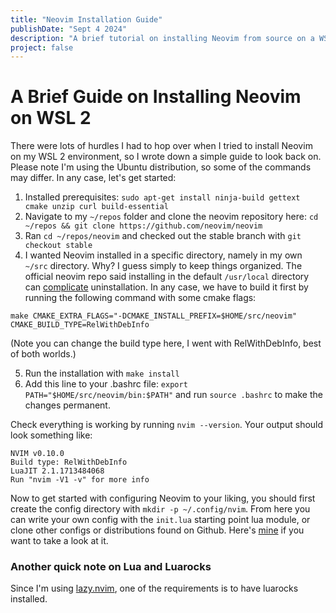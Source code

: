 ```yaml
---
title: "Neovim Installation Guide"
publishDate: "Sept 4 2024"
description: "A brief tutorial on installing Neovim from source on a WSL 2 environment running the Ubuntu distribution"
project: false
---
```


# A Brief Guide on Installing Neovim on WSL 2

There were lots of hurdles I had to hop over when I tried to install Neovim on my WSL 2 environment, so I wrote down a simple guide to look back on. Please note I'm using the Ubuntu distribution, so some of the commands may differ. In any case, let's get started:

1. Installed prerequisites: `sudo apt-get install ninja-build gettext cmake unzip curl build-essential`
2. Navigate to my `~/repos` folder and clone the neovim repository here: `cd ~/repos && git clone https://github.com/neovim/neovim`
3. Ran `cd ~/repos/neovim` and checked out the stable branch with `git checkout stable`
4. I wanted Neovim installed in a specific directory, namely in my own `~/src` directory. Why? I guess simply to keep things organized. The official neovim repo said installing in the default `/usr/local` directory can [complicate](https://github.com/neovim/neovim/blob/master/INSTALL.md#install-from-source) uninstallation. In any case, we have to build it first by running the following command with some cmake flags:

`make CMAKE_EXTRA_FLAGS="-DCMAKE_INSTALL_PREFIX=$HOME/src/neovim" CMAKE_BUILD_TYPE=RelWithDebInfo`

(Note you can change the build type here, I went with RelWithDebInfo, best of both worlds.)

5. Run the installation with `make install`
6. Add this line to your .bashrc file: `export PATH="$HOME/src/neovim/bin:$PATH"`
   and run `source .bashrc` to make the changes permanent.

Check everything is working by running `nvim --version`. Your output should look something like:

```
NVIM v0.10.0
Build type: RelWithDebInfo
LuaJIT 2.1.1713484068
Run "nvim -V1 -v" for more info
```

Now to get started with configuring Neovim to your liking, you should first create the config directory with `mkdir -p ~/.config/nvim`. From here you can write your own config with the `init.lua` starting point lua module, or clone other configs or distributions found on Github. Here's [mine](https://github.com/isai7710/darksaber-nvim) if you want to take a look at it.

### Another quick note on Lua and Luarocks

Since I'm using [lazy.nvim](https://www.lazyvim.org/), one of the requirements is to have luarocks installed.

